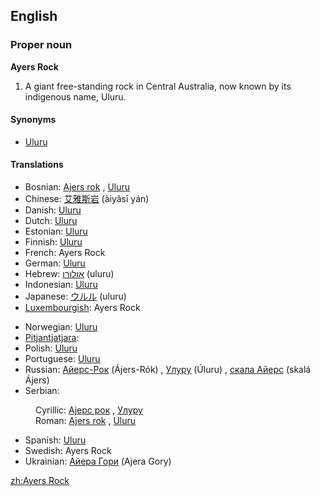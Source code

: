 {{wikipedia}}
==English==

===Proper noun===
'''Ayers Rock'''<!-- was it ever officially Ayer's Rock with an apostrope? -->

# A giant free-standing rock in Central Australia, now known by its indigenous name, Uluru.

====Synonyms====
*[[Uluru]]

====Translations====
{{top}}
*Bosnian: [[Ajers rok]] {{m}}, [[Uluru#Bosnian|Uluru]] {{m}}
*Chinese: [[艾雅斯岩]] (àiyǎsī yán)
*Danish: [[Uluru]]
*Dutch: [[Uluru]]
*Estonian: [[Uluru]]
*Finnish: [[Uluru]]
*French: Ayers Rock
*German: [[Uluru]]
*Hebrew: [[אולורו]] (uluru) {{m}}
*Indonesian: [[Uluru]]
*Japanese: [[ウルル]] (uluru)
*[[Luxembourgish]]: Ayers Rock
{{mid}}
*Norwegian: [[Uluru]]
*[[Pitjantjatjara]]: {{Unicode|[[Uluṟu]]}}
*Polish: [[Uluru]]
*Portuguese: [[Uluru]] {{m}}
*Russian: [[Айерс-Рок]] (Ájers-Rók) {{m}}, [[Улуру#Russian|Улуру]] (Úluru) {{m}}, [[скала Айерс]] (skalá Ájers) {{f}}
*Serbian:
:Cyrillic: [[Ајерс рок]] {{m}}, [[Улуру#Serbian|Улуру]] {{m}}
:Roman: [[Ajers rok]] {{m}}, [[Uluru#Serbian|Uluru]] {{m}}
*Spanish: [[Uluru]] {{m}}
*Swedish: Ayers Rock
*Ukrainian: [[Айера Гори]] (Ajera Gory)
{{bottom}}

[[zh:Ayers Rock]]
